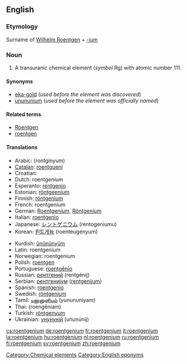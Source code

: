 {{see|Roentgenium}}
==English==
{{elements|Rg|darmstadtium|Ds|ununbium|Uub}}
===Etymology===
Surname of [[w:Wilhelm Roentgen|Wilhelm Roentgen]] + [[-ium]]

=== Noun ===
{{en-noun|-}}
{{wikipedia}}

#A transuranic chemical element (''symbol'' Rg) with atomic number 111.

====Synonyms====
*[[eka-gold]] (''used before the element was discovered'')
*[[unununium]] (''used before the element was officially named'')

====Related terms====
*[[w:Wilhelm Roentgen|Roentgen]]
*[[roentgen]]

==== Translations ====
{{top}}
*Arabic: {{ARchar|[[رونتجينيوم]]}} (rontgínyum) {{m}}
*[[Catalan]]: [[roentgueni]]
*Croatian: {{t|hr|rendgenij|m}}
*Dutch: roentgenium {{n}}
*Esperanto: [[rentgenio]]
*Estonian: [[röntgeenium]]
*Finnish: [[röntgenium]]
*French: roentgenium {{m}}
*German: [[Roentgenium]], [[Röntgenium]] {{n}}
*Italian: [[roentgenio]] {{m}}
*Japanese: [[レントゲニウム]] (rentogeniumu)
*Korean: [[뢴트게늄]] (roenteugenyum)
{{mid}}
*Kurdish: [[ûnûnûnyûm]]
*Latin: roentgenium {{n}}<!--Neo-Latin-->
*Norwegian: roentgenium
*Polish: [[roentgen]] {{m}}
*Portuguese: [[roentgênio]] {{m}}
*Russian: [[рентгений]] (rentgénij) {{m}}
*Serbian: [[рентгенијум]] ([[rentgenijum]]) {{m}}
*Spanish: [[roentgenio]] {{m}}
*Swedish: [[röntgenium]]
*Tamil: [[யுனுனுனியம்]] (yunununiyam)
*Thai: {{THchar|[[เรินต์เกเนียม]]}} (roengēniam)
*Turkish: [[röntgenyum]]
*Ukrainian: [[унунуній]] (ununúnij) {{m}}
{{bottom}}

[[Category:Chemical elements]]
[[Category:English eponyms]]

[[cs:roentgenium]]
[[de:roentgenium]]
[[fr:roentgenium]]
[[it:roentgenium]]
[[la:roentgenium]]
[[hu:roentgenium]]
[[nl:roentgenium]]
[[ru:roentgenium]]
[[fi:roentgenium]]
[[sv:roentgenium]]
[[zh:roentgenium]]